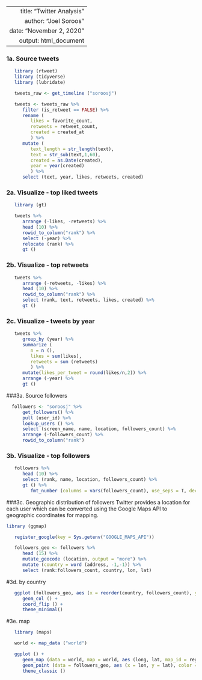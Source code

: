 ----
   title: "Twitter Analysis"
   author: "Joel Soroos"
   date: "November 2, 2020"
   output: html_document 
---


### 1a. Source tweets
```r

   library (rtweet)
   library (tidyverse)
   library (lubridate)

   tweets_raw <- get_timeline ("soroosj")

   tweets <- tweets_raw %>%
      filter (is_retweet == FALSE) %>%
      rename (
         likes = favorite_count,
         retweets = retweet_count,
         created = created_at
         ) %>%
      mutate (
         text_length = str_length(text),
         text = str_sub(text,1,60),
         created = as.Date(created),
         year = year(created)
         ) %>%
      select (text, year, likes, retweets, created)
```




### 2a. Visualize - top liked tweets
```r

   library (gt)

   tweets %>%
      arrange (-likes, -retweets) %>%
      head (10) %>%
      rowid_to_column("rank") %>%
      select (-year) %>%
      relocate (rank) %>%
      gt () 
```


### 2b. Visualize - top retweets
```r

   tweets %>%
      arrange (-retweets, -likes) %>%
      head (10) %>%
      rowid_to_column("rank") %>%
      select (rank, text, retweets, likes, created) %>%
      gt ()
```


### 2c. Visualize - tweets by year
```r

   tweets %>%
      group_by (year) %>%
      summarize (
         n = n (),
         likes = sum(likes),
         retweets = sum (retweets)
         ) %>%
      mutate(likes_per_tweet = round(likes/n,2)) %>%
      arrange (-year) %>%
      gt () 
```


###3a. Source followers
```r

  followers <- "soroosj" %>%
      get_followers() %>%
      pull (user_id) %>%
      lookup_users () %>%
      select (screen_name, name, location, followers_count) %>%
      arrange (-followers_count) %>%
      rowid_to_column("rank")
```


### 3b.  Visualize - top followers
```r

   followers %>%
      head (10) %>%
      select (rank, name, location, followers_count) %>%
      gt () %>%
         fmt_number (columns = vars(followers_count), use_seps = T, decimals = 0)
```


###3c.  Geographic distribution of followers
Twitter provides a location for each user which can be converted using the Google Maps API to geographic coordinates for mapping.  
```r
library (ggmap)

   register_google(key = Sys.getenv("GOOGLE_MAPS_API"))

   followers_geo <- followers %>%
      head (15) %>%
      mutate_geocode (location, output = "more") %>%
      mutate (country = word (address, -1,-1)) %>%
      select (rank:followers_count, country, lon, lat) 
```


#3d.  by country
```r

   ggplot (followers_geo, aes (x = reorder(country, followers_count), y = followers_count)) +
      geom_col () +
      coord_flip () +
      theme_minimal()
```


#3e.  map
```r
   
   library (maps)

   world <- map_data ("world")

   ggplot () +
      geom_map (data = world, map = world, aes (long, lat, map_id = region), fill = "lightgray", color = "black", size =0.05) +
      geom_point (data = followers_geo, aes (x = lon, y = lat), color = "blue", size = 0.75) + 
      theme_classic ()
```